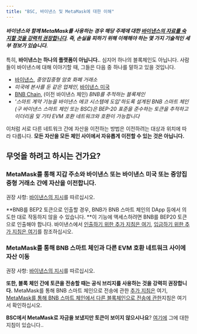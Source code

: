```yaml
---
title: "BSC, 바이낸스 및 MetaMask에 대한 이해"
---
```


#### _바이낸스와 함께 MetaMask를 사용하는 경우 해당 주제에 대한 [바이낸스의 자료를 숙지할 것을 강력히 권장합니다](https://docs.binance.org/smart-chain/wallet/metamask.html). 즉, 손실을 피하기 위해 **이해해야 하는 몇 가지 기술적인 세부 정보가 있습니다**._

특히, **바이낸스는 하나의 플랫폼이 아닙니다.**. 심지어 하나의 블록체인도 아닙니다. 사람들이 바이낸스에 대해 이야기할 때, 그들은 다음 중 하나를 말하고 있을 것입니다.

- [바이낸스](https://www.binance.com/en), _중앙집중형 암호 화폐 거래소_
- _미국에 본사를 둔 같은 업체인_, [바이낸스 미국](https://www.binance.us/en/home)
- [BNB Chain](https://www.binance.com/en/blog/all/binance-chain-blockchain-for-exchanging-the-world-304219301536473088), (이전 바이낸스 체인) _BNB를 추적하는 블록체인_
- _'스마트 계약 기능을 바이낸스 에코 시스템에 도입'하도록 설계된 BNB 스마트 체인(구 바이낸스 스마트 체인 또는 BSC)은 BEP-20 표준을 준수하는 토큰을 추적하고 이더리움 및 기타 EVM 호환 네트워크와 호환이 가능합니다_[](https://www.binance.org/en/smartChain)

이처럼 서로 다른 네트워크 간에 자산을 이전하는 방법은 이전하려는 대상과 위치에 따라 다릅니다. **모든 자산을 모든 체인 사이에서 자유롭게 이전할 수 있는 것은 아닙니다.**

## 무엇을 하려고 하시는 건가요?

### MetaMask를 통해 지갑 주소와 바이낸스 또는 바이낸스 미국 또는 중앙집중형 거래소 간에 자산을 이전합니다.

권장 사항: [바이낸스의 지시](https://www.binance.com/en/support/faq/115003670492)를 따르십시오.

**BNB를 BEP2 토큰으로 인출할 경우, BNB가 BNB 스마트 체인의 DApp 등에서 의도한 대로 작동하지 않을 수 있습니다. **이 기능에 액세스하려면 BNB를 BEP20 토큰으로 인출해야 합니다. 바이낸스에서 [인출하기 위한 추가 지침은 여기](/networks-and-sidechains/binance/receiving-funds-from-binance), [입금하기 위한 추가 지침은 여기](/networks-and-sidechains/binance/transferring-assets-to-the-binance-exchange)를 참조하십시오.

### MetaMask를 통해 BNB 스마트 체인과 다른 EVM 호환 네트워크 사이에 자산 이동

권장 사항: [바이낸스의 지시](https://academy.binance.com/en/articles/how-to-recover-crypto-transferred-to-the-wrong-network-on-binance)를 따르십시오.

**또한, 블록 체인 간에 토큰을 전송할 때는 공식 브리지를 사용하는 것을 강력히 권장합니다.** MetaMask를 통해 BNB 스마트 체인으로 전송에 관한 [추가 지침은](/networks-and-sidechains/binance/sending-assets-to-binance-bnb-smart-chain) 여기, [MetaMask를 통해 BNB 스마트 체인에서 다른 블록체인으로 전송에 관한](/networks-and-sidechains/binance/how-to-send-tokens-from-bsc-to-ethereum-or-other-chains)지침은 여기서 확인하십시오.

**BSC에서 MetaMask로 자금을 보냈지만 토큰이 보이지 않으시나요**? [여기에](/managing-my-tokens/moving-your-tokens/i-have-sent-funds-from-binance-smart-chain-to-metamask-but-i-dont-see-the-tokens-in-my-metamask-wallet) 그에 대한 지침이 있습니다..
